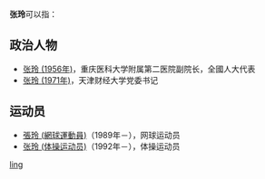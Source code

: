 '''张玲'''可以指：
== 政治人物 ==
* [[张玲_(1956年)|张玲 (1956年)]]，重庆医科大学附属第二医院副院长，全國人大代表
* [[张玲_(1971年)|张玲 (1971年)]]，天津财经大学党委书记

== 运动员 ==
* [[張玲_(網球運動員)|張玲 (網球運動員)]]（1989年－），网球运动员
* [[张玲_(体操运动员)|张玲 (体操运动员)]]（1992年－），体操运动员

{{disambig}}

[[Category:二字张姓人名消歧义|ling]]